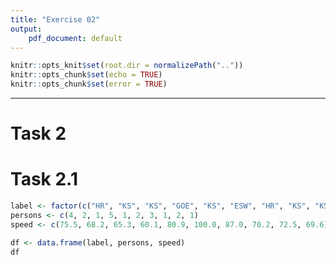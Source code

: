 ```yaml
---
title: "Exercise 02"
output:
    pdf_document: default
---
```


```r
knitr::opts_knit$set(root.dir = normalizePath(".."))
knitr::opts_chunk$set(echo = TRUE)
knitr::opts_chunk$set(error = TRUE)
```

\let\OldRule\rule
\renewcommand{\rule}[2]{\OldRule{\linewidth}{#2}}

----------

# Task 2

# Task 2.1
```r
label <- factor(c("HR", "KS", "KS", "GOE", "KS", "ESW", "HR", "KS", "KS", "KS"))
persons <- c(4, 2, 1, 5, 1, 2, 3, 1, 2, 1)
speed <- c(75.5, 68.2, 65.3, 60.1, 80.9, 100.0, 87.0, 70.2, 72.5, 69.6)

df <- data.frame(label, persons, speed)
df
```